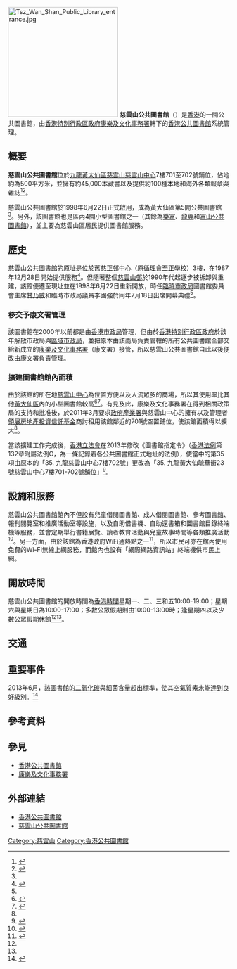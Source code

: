 {{Infobox_Library 
| 名字     = 慈雲山公共圖書館
| 英文名   = Tsz Wan Shan Public Library
| 圖像     = Tsz Wan Shan Public Library.JPG
| 國家     = {{HKG}}
| 類型     = 小型圖書館
| 地址     = 香港[[九龍|九龍]][[黃大仙區|黃大仙區]][[慈雲山|慈雲山]]<br/>[[慈雲山中心|慈雲山中心]]7樓701-702號鋪位
| 隸屬於   = [[香港公共圖書館|香港公共圖書館]]
| 藏品     = [[圖書|圖書]]、[[視聽資料|視聽資料]]和[[報刊|報刊]]
| 規模     = 面積約500平方米
| 服務人群 = 主要為慈雲山區居民
| 電話號碼 = 2927 6050
| 傳真號碼 = 2267 7825
| 電郵地址 = twspl@lcsd.gov.hk
}}
[[File:Tsz_Wan_Shan_Public_Library_entrance.jpg|250px]]
'''慈雲山公共圖書館'''（{{lang-en|'''Tsz Wan Shan Public Library'''}}）是[[香港|香港]]的一間公共圖書館，由[[香港特別行政區政府|香港特別行政區政府]][[康樂及文化事務署|康樂及文化事務署]]轄下的[[香港公共圖書館|香港公共圖書館]]系統管理。

== 概要 ==
'''慈雲山公共圖書館'''位於[[九龍|九龍]][[黃大仙區|黃大仙區]][[慈雲山|慈雲山]][[慈雲山中心|慈雲山中心]]7樓701至702號鋪位，佔地約為500平方米，並擁有約45,000本藏書以及提供約100種本地和海外各類報章與雜誌<ref>{{cite web |title=慈雲山圖書館星期一重開 |url=https://www.info.gov.hk/gia/general/199806/20/0620076.htm |website=政府資訊中心 |accessdate=2020-10-30 |archive-date=2020-11-06 |archive-url=https://web.archive.org/web/20201106064531/https://www.info.gov.hk/gia/general/199806/20/0620076.htm |dead-url=no }}</ref><ref name="新聞公報">{{Cite web|title=慈雲山公共圖書館今日揭幕|url=http://www.info.gov.hk/gia/general/199807/18/0717181.htm|accessdate=2014年2月11日|author=香港臨時市政局|date=1998年7月18日|publisher=香港特別行政區政府|language=zh-hant|archive-date=2015年9月24日|archive-url=https://web.archive.org/web/20150924034919/http://www.info.gov.hk/gia/general/199807/18/0717181.htm|dead-url=no}}</ref>。

慈雲山公共圖書館於1998年6月22日正式啟用，成為黃大仙區第5間公共圖書館<ref name="新聞公報" />。另外，該圖書館也是區內4間小型圖書館之一（其餘為[[樂富公共圖書館|樂富]]、[[龍興公共圖書館|龍興]]和[[富山公共圖書館|富山公共圖書館]]），並主要為慈雲山區居民提供圖書館服務。

==歷史==
慈雲山公共圖書館的原址是位於舊[[慈正邨|慈正邨]]中心（原[[循理會至正學校|循理會至正學校]]）3樓，在1987年12月28日開始提供服務<ref name="香港地方">{{Cite web | url=http://www.hk-place.com/view.php?id=256 | title=建設及建築物－公共圖書館 | publisher=香港地方 | accessdate=2014年2月11日 | language=zh-hant | archive-date=2019年5月13日 | archive-url=https://web.archive.org/web/20190513170910/http://hk-place.com/view.php?id=256 | dead-url=yes }}</ref>。但隨著整個[[慈雲山邨|慈雲山邨]]於1990年代起逐步被拆卸與重建，該館便遷至現址並在1998年6月22日重新開放，時任[[臨時市政局|臨時市政局]]圖書館委員會主席[[甘乃威|甘乃威]]和臨時市政局議員李國強於同年7月18日出席開幕典禮<ref name="新聞公報" />。

=== 移交予康文署管理 ===
該圖書館在2000年以前都是由[[香港市政局|香港市政局]]管理，但由於[[香港特別行政區政府|香港特別行政區政府]]於該年解散市政局與[[區域市政局|區域市政局]]，並把原本由該兩局負責管轄的所有公共圖書館全部交給新成立的[[康樂及文化事務署|康樂及文化事務署]]（康文署）接管，所以慈雲山公共圖書館自此以後便改由康文署負責管理。

=== 擴建圖書館館內面積 ===
由於該館的所在地[[慈雲山中心|慈雲山中心]]為位置方便以及人流眾多的商場，所以其使用率比其他[[黃大仙區|黃大仙區]]內的小型圖書館較高<ref name="區議會">{{Cite web | url=http://www.districtcouncils.gov.hk/archive/wts_d/pdf/dfmc/2011/DFMC_M21_018.pdf | archive-url=https://web.archive.org/web/20140221181226/http://www.districtcouncils.gov.hk/wts/doc/common/committee_meetings_doc/DFMC_M13_071.pdf | archivedate=2017年11月10日 | title=有關要求檢討及改善黃大仙區公共圖書館設施事宜 | accessdate=2014年2月11日 | author=黃大仙區議會轄下地區設施管理委員會 |date= 2011年3月22日 |language=zh-hant | pages=第1-2頁}}</ref><ref>{{Cite web | url=http://www.districtcouncils.gov.hk/wts/doc/common/committee_meetings_doc/DFMC_M13_071.pdf | title=康樂及文化事務署黃大仙區公共圖書館舉辦的推廣活動暨使用概況匯報 | accessdate=2014年2月11日 | author=黃大仙區議會轄下地區設施管理委員會 | date=2013年11月19日 | language=zh-hant | pages=第4頁 | deadurl=yes | archiveurl=https://web.archive.org/web/20140221181226/http://www.districtcouncils.gov.hk/wts/doc/common/committee_meetings_doc/DFMC_M13_071.pdf | archivedate=2014年2月21日 }}</ref>。有見及此，康樂及文化事務署在得到相關政策局的支持和批准後，於2011年3月要求[[政府產業署|政府產業署]]與慈雲山中心的擁有以及管理者[[領展房地產投資信託基金|領展房地產投資信託基金]]商討租用該館鄰近的701號空置鋪位，使該館面積得以擴大<ref name="區議會" />。

當該擴建工作完成後，[[香港立法會|香港立法會]]在2013年修改《圖書館指定令》（[[香港法例|香港法例]]第132章附屬法例O，為一條記錄着各公共圖書館正式地址的法例），使當中的第35項由原本的「35. 九龍慈雲山中心7樓702號」更改為「35. 九龍黃大仙毓華街23號慈雲山中心7樓701-702號舖位」<ref name="立法會">{{Cite web | url=http://www.legco.gov.hk/yr12-13/chinese/subleg/brief/37_brf.pdf | title=立法會參考資料摘要公眾衞生及市政公共圖書館的指定 | accessdate=2014年2月11日 | author=香港康樂及文化事務署 | date=2013年3月15日 | publisher=香港立法會 | language=zh-hant | pages=第1頁 | archive-date=2014年2月22日 | archive-url=https://web.archive.org/web/20140222155532/http://www.legco.gov.hk/yr12-13/chinese/subleg/brief/37_brf.pdf | dead-url=no }}</ref>。

==設施和服務==
慈雲山公共圖書館館內不但設有兒童借閱圖書館、成人借閱圖書館、參考圖書館、報刊閱覽室和推廣活動室等設施，以及自助借書機、自助還書箱和圖書館目錄終端機等服務，並會定期舉行書籍展覽、讀者教育活動與兒童故事時間等各類推廣活動<ref name="圖書館網站">{{Cite web | url=https://www.hkpl.gov.hk/tc/locations/wong-tai-sin/library/tsz-wan-shan.html | title=慈雲山公共圖書館 | accessdate=2014年2月11日 | author=香港公共圖書館 | language=zh-hant | archive-date=2014年5月18日 | archive-url=https://web.archive.org/web/20140518113353/http://www.hkpl.gov.hk/tc/locations/wong-tai-sin/library/tsz-wan-shan.html | dead-url=no }}</ref>。另一方面，由於該館為[[香港政府WiFi通|香港政府WiFi通]]熱點之一<ref name="WiFi">{{Cite web | url=http://www.gov.hk/tc/theme/wifi/location/result.htm?id=8&type=1&x=34&y=17 | title=GovWiFi 搜尋器及場地表 | publisher=香港特別行政區政府 | accessdate=2014年2月11日 | language=zh-hant | archive-url=https://web.archive.org/web/20140222232918/http://www.gov.hk/tc/theme/wifi/location/result.htm?id=8&type=1&x=34&y=17 | archive-date=2014年2月22日 | dead-url=yes }}</ref>，所以市民可亦在館內使用免費的Wi-Fi無線上網服務，而館內也設有「網際網路資訊站」終端機供市民上網。

==開放時間==
慈雲山公共圖書館的開放時間為[[香港時間|香港時間]]星期一、二、三和五10:00-19:00；星期六與星期日為10:00-17:00；多數公眾假期則由10:00-13:00時；逢星期四以及少數公眾假期休館<ref name="新聞公報" /><ref name="圖書館網站" />。

==交通==
{{參見|慈雲山#交通}}

== 重要事件 ==
2013年6月，該圖書館的[[二氧化碳|二氧化碳]]與細菌含量超出標準，使其空氣質素未能達到良好級別。<ref name="太陽報">{{Cite web|title=「毒氣」公共圖書館再多九間|url=http://the-sun.on.cc/cnt/news/20130614/00407_025.html|accessdate=2014年2月11日|date=2013年6月14日|publisher=太陽報|language=zh-hant|archive-date=2013年6月19日|archive-url=https://web.archive.org/web/20130619221909/http://the-sun.on.cc/cnt/news/20130614/00407_025.html|dead-url=no}}</ref>

==參考資料==
{{Reflist}}

==參見==
* [[香港公共圖書館|香港公共圖書館]]
* [[康樂及文化事務署|康樂及文化事務署]]

==外部連結==
* [https://www.hkpl.gov.hk/tc/index.html 香港公共圖書館] {{Wayback|url=https://www.hkpl.gov.hk/tc/index.html |date=20171110171924 }}
* [https://www.hkpl.gov.hk/tc/locations/wong-tai-sin/library/tsz-wan-shan.html 慈雲山公共圖書館] {{Wayback|url=https://www.hkpl.gov.hk/tc/locations/wong-tai-sin/library/tsz-wan-shan.html |date=20171110171914 }}

{{香港公共圖書館}}

[[Category:慈雲山|Category:慈雲山]]
[[Category:香港公共圖書館|Category:香港公共圖書館]]